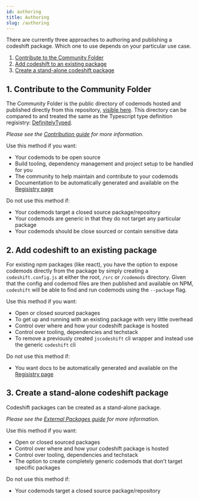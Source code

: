 ```yaml
---
id: authoring
title: Authoring
slug: /authoring
---
```


There are currently three approaches to authoring and publishing a codeshift package.
Which one to use depends on your particular use case.

1. [Contribute to the Community Folder](#1-contribute-to-the-community-folder)
1. [Add codeshift to an existing package](#2-add-codeshift-to-an-existing-package)
1. [Create a stand-alone codeshift package](#3-create-a-stand-alone-codeshift-package)

## 1. Contribute to the Community Folder

The Community Folder is the public directory of codemods hosted and published directly from this repository, [visible here](https://github.com/CodeshiftCommunity/CodeshiftCommunity/tree/main/community).
This directory can be compared to and treated the same as the Typescript type definition regisistry: [DefinitelyTyped](https://github.com/DefinitelyTyped/DefinitelyTyped).

_Please see the [Contribution guide](contribution) for more information._

Use this method if you want:

- Your codemods to be open source
- Build tooling, dependency management and project setup to be handled for you
- The community to help maintain and contribute to your codemods
- Documentation to be automatically generated and available on the [Regisistry page](registry)

Do not use this method if:

- Your codemods target a closed source package/repository
- Your codemods are generic in that they do not target any particular package
- Your codemods should be close sourced or contain sensitive data

## 2. Add codeshift to an existing package

For existing npm packages (like react), you have the option to expose codemods directly from the package by simply creating a `codeshift.config.js` at either the root, `/src` or `/codemods` directory.
Given that the config and codemod files are then published and available on NPM, `codeshift` will be able to find and run codemods using the `--package` flag.

Use this method if you want:

- Open or closed sourced packages
- To get up and running with an existing package with very little overhead
- Control over where and how your codeshift package is hosted
- Control over tooling, dependencies and techstack
- To remove a previously created `jscodeshift` cli wrapper and instead use the generic `codeshift` cli

Do not use this method if:

- You want docs to be automatically generated and available on the [Regisistry page](registry)

## 3. Create a stand-alone codeshift package

Codeshift packages can be created as a stand-alone package.

_Please see the [External Packages guide](external-packages) for more information._

Use this method if you want:

- Open or closed sourced packages
- Control over where and how your codeshift package is hosted
- Control over tooling, dependencies and techstack
- The option to create completely generic codemods that don't target specific packages

Do not use this method if:

- Your codemods target a closed source package/repository
